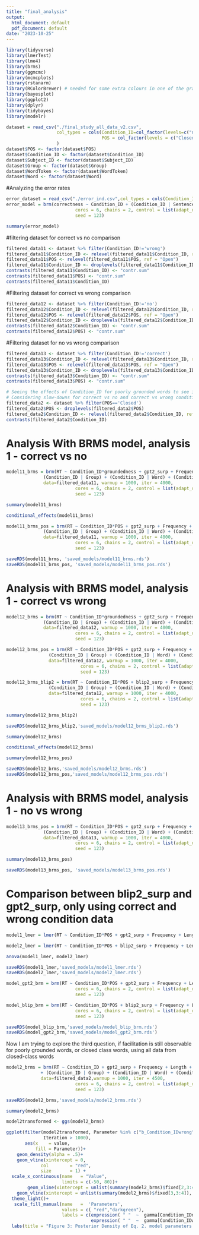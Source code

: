 ```yaml
---
title: "final_analysis"
output:
  html_document: default
  pdf_document: default
date: "2023-10-25"
---
```


```r
library(tidyverse)
library(lmerTest)
library(lme4)
library(brms)
library(ggmcmc)
library(mcmcplots)
library(rstanarm)
library(RColorBrewer) # needed for some extra colours in one of the graphs
library(bayesplot)
library(ggplot2)
library(dplyr)
library(tidybayes)
library(modelr)
```

```r
dataset = read_csv("./final_study_all_data_v2.csv",
                   col_types = cols(Condition_ID=col_factor(levels=c("no", "wrong", "correct")),
                                    POS = col_factor(levels = c("Closed","Open")))
                   )
dataset$POS <- factor(dataset$POS)
dataset$Condition_ID <- factor(dataset$Condition_ID)
dataset$Subject_ID <- factor(dataset$Subject_ID)
dataset$Group <- factor(dataset$Group)
dataset$WordToken <- factor(dataset$WordToken)
dataset$Word <- factor(dataset$Word)
```

#Analyzing the error rates 

```r
error_dataset = read_csv("./error_ind.csv",col_types = cols(Condition_ID=col_factor(levels=c("correct", "no", "wrong"))))
error_model = brm(correctness ~ Condition_ID + (Condition_ID | Sentence) + (Condition_ID | Subject_ID),family = "bernoulli", data=error_dataset,warmup = 1000, iter = 4000, 
                          cores = 6, chains = 2, control = list(adapt_delta = 0.85),
                          seed = 123)
```


```r
summary(error_model)
```


#filtering dataset for correct vs no comparison
```r
filtered_data11 <- dataset %>% filter(Condition_ID!='wrong')
filtered_data11$Condition_ID <- relevel(filtered_data11$Condition_ID, ref = "correct")
filtered_data11$POS <- relevel(filtered_data11$POS, ref = "Open")
filtered_data11$Condition_ID <- droplevels(filtered_data11$Condition_ID)
contrasts(filtered_data11$Condition_ID) <- "contr.sum"
contrasts(filtered_data11$POS) <- "contr.sum"
contrasts(filtered_data11$Condition_ID)
```

#Filtering dataset for correct vs wrong comparison

```r
filtered_data12 <- dataset %>% filter(Condition_ID!='no')
filtered_data12$Condition_ID <- relevel(filtered_data12$Condition_ID, ref = "correct")
filtered_data12$POS <- relevel(filtered_data12$POS, ref = "Open")
filtered_data12$Condition_ID <- droplevels(filtered_data12$Condition_ID)
contrasts(filtered_data12$Condition_ID) <- "contr.sum"
contrasts(filtered_data12$POS) <- "contr.sum"
```

#Filtering dataset for no vs wrong comparison

```r
filtered_data13 <- dataset %>% filter(Condition_ID!='correct')
filtered_data13$Condition_ID <- relevel(filtered_data13$Condition_ID, ref = "no")
filtered_data13$POS <- relevel(filtered_data13$POS, ref = "Open")
filtered_data13$Condition_ID <- droplevels(filtered_data13$Condition_ID)
contrasts(filtered_data13$Condition_ID) <- "contr.sum"
contrasts(filtered_data13$POS) <- "contr.sum"
```


```r
# Seeing the effects of Condition_ID for poorly grounded words to see if there's facilitation. 
# Considering slow-downs for correct vs no and correct vs wrong conditions
filtered_data2 <- dataset %>% filter(POS=='Closed')
filtered_data2$POS <- droplevels(filtered_data2$POS)
filtered_data2$Condition_ID <- relevel(filtered_data2$Condition_ID, ref = "correct")
contrasts(filtered_data2$Condition_ID)

```


# Analysis With BRMS model, analysis 1 - correct vs no

```r
model11_brms = brm(RT ~ Condition_ID*groundedness + gpt2_surp + Frequency + Length + (Condition_ID*groundedness + gpt2_surp | Subject_ID) +
              (Condition_ID | Group) + (Condition_ID | Word) + (Condition_ID | WordToken), 
              data=filtered_data11, warmup = 1000, iter = 4000, 
                          cores = 6, chains = 2, control = list(adapt_delta = 0.85),
                          seed = 123)
```

```r
summary(model11_brms)
```





```r
conditional_effects(model11_brms)
```

```r
model11_brms_pos = brm(RT ~ Condition_ID*POS + gpt2_surp + Frequency + Length + (Condition_ID*POS + gpt2_surp | Subject_ID) +
              (Condition_ID | Group) + (Condition_ID | Word) + (Condition_ID | WordToken), 
              data=filtered_data11, warmup = 1000, iter = 4000, 
                          cores = 6, chains = 2, control = list(adapt_delta = 0.85),
                          seed = 123)
```

```r
saveRDS(model11_brms, 'saved_models/model11_brms.rds')
saveRDS(model11_brms_pos, 'saved_models/model11_brms_pos.rds')
```

# Analysis with BRMS model, analysis 1 - correct vs wrong

```r
model12_brms = brm(RT ~ Condition_ID*groundedness + gpt2_surp + Frequency + Length + (Condition_ID*groundedness + gpt2_surp | Subject_ID) +
              (Condition_ID | Group) + (Condition_ID | Word) + (Condition_ID | WordToken), 
              data=filtered_data12, warmup = 1000, iter = 4000, 
                          cores = 6, chains = 2, control = list(adapt_delta = 0.85),
                          seed = 123)

model12_brms_pos = brm(RT ~ Condition_ID*POS + gpt2_surp + Frequency + Length + (Condition_ID*POS + gpt2_surp | Subject_ID) +
                (Condition_ID | Group) + (Condition_ID | Word) + (Condition_ID | WordToken), 
                data=filtered_data12, warmup = 1000, iter = 4000, 
                            cores = 6, chains = 2, control = list(adapt_delta = 0.85),
                            seed = 123)
```

```r
model12_brms_blip2 = brm(RT ~ Condition_ID*POS + blip2_surp + Frequency + Length + (Condition_ID*POS + blip2_surp | Subject_ID) +
                (Condition_ID | Group) + (Condition_ID | Word) + (Condition_ID | WordToken), 
                data=filtered_data12, warmup = 1000, iter = 4000, 
                            cores = 6, chains = 2, control = list(adapt_delta = 0.85),
                            seed = 123)
```
```r
summary(model12_brms_blip2)
```
```r
saveRDS(model12_brms_blip2,'saved_models/model12_brms_blip2.rds')
```


```r
summary(model12_brms)
```

```r
conditional_effects(model12_brms)
```


```r
summary(model12_brms_pos)
```
```r
saveRDS(model12_brms,'saved_models/model12_brms.rds')
saveRDS(model12_brms_pos,'saved_models/model12_brms_pos.rds')
```


# Analysis with BRMS model, analysis 1 - no vs wrong

```r
model13_brms_pos = brm(RT ~ Condition_ID*POS + gpt2_surp + Frequency + Length + (Condition_ID*POS + gpt2_surp | Subject_ID) +
              (Condition_ID | Group) + (Condition_ID | Word) + (Condition_ID | WordToken), 
              data=filtered_data13, warmup = 1000, iter = 4000, 
                          cores = 6, chains = 2, control = list(adapt_delta = 0.85),
                          seed = 123)
```
```r
summary(model13_brms_pos)
```


```r
saveRDS(model13_brms_pos, 'saved_models/model13_brms_pos.rds')
```


# Comparison between blip2_surp and gpt2_surp, only using correct and wrong condition data

```r
model1_lmer = lmer(RT ~ Condition_ID*POS + gpt2_surp + Frequency + Length + (Condition_ID*POS | Subject_ID)+ (Condition_ID | Group) + (Condition_ID | WordToken) + (Condition_ID | Word), data=filtered_data12, control = lmerControl(optimizer="bobyqa", optCtrl = list(maxfun = 100000)), REML = FALSE)

model2_lmer = lmer(RT ~ Condition_ID*POS + blip2_surp + Frequency + Length + (Condition_ID*POS | Subject_ID)+ (Condition_ID | Group) + (Condition_ID | WordToken) + (Condition_ID | Word), data=filtered_data12, control = lmerControl(optimizer="bobyqa", optCtrl = list(maxfun = 100000)), REML = FALSE)

anova(model1_lmer, model2_lmer)
```

```r
saveRDS(model1_lmer,'saved_models/model1_lmer.rds')
saveRDS(model2_lmer,'saved_models/model2_lmer.rds')
```


```r
model_gpt2_brm = brm(RT ~ Condition_ID*POS + gpt2_surp + Frequency + Length + (Condition_ID + gpt2_surp | Subject_ID)+ (Condition_ID | Group) + (Condition_ID | WordToken) + (Condition_ID | Word), data=filtered_data12,warmup = 1000, iter = 4000, 
                          cores = 6, chains = 2, control = list(adapt_delta = 0.85),
                          seed = 123)

model_blip_brm = brm(RT ~ Condition_ID*POS + blip2_surp + Frequency + Length + (Condition_ID + gpt2_surp | Subject_ID)+ (Condition_ID | Group) + (Condition_ID | WordToken) + (Condition_ID | Word), data=filtered_data12,warmup = 1000, iter = 4000, 
                          cores = 6, chains = 2, control = list(adapt_delta = 0.85),
                          seed = 123)

```


```r
saveRDS(model_blip_brm,'saved_models/model_blip_brm.rds')
saveRDS(model_gpt2_brm,'saved_models/model_gpt2_brm.rds')
```


Now I am trying to explore the third question, if facilitation is still observable for poorly grounded words, 
or closed class words, using all data from closed-class words

```r
model2_brms = brm(RT ~ Condition_ID + gpt2_surp + Frequency + Length + (Condition_ID + gpt2_surp | Subject_ID)
             + (Condition_ID | Group) + (Condition_ID | Word) + (Condition_ID | WordToken),
             data=filtered_data2,warmup = 1000, iter = 4500, 
                          cores = 6, chains = 2, control = list(adapt_delta = 0.85),
                          seed = 123)
```

```r
saveRDS(model2_brms,'saved_models/model2_brms.rds')
```


```r
summary(model2_brms)
```
```r
model2transformed <- ggs(model2_brms)
```
```r
ggplot(filter(model2transformed, Parameter %in% c("b_Condition_IDwrong","b_Condition_IDno"), 
              Iteration > 1000),
       aes(x    = value,
           fill = Parameter))+
    geom_density(alpha = .5)+
    geom_vline(xintercept = 0,
             col        = "red",
             size       = 1) +
  scale_x_continuous(name   = "Value",
                     limits = c(-50, 80))+ 
        geom_vline(xintercept = unlist(summary(model2_brms)$fixed[2,3:4]), col = "red", linetype = 2) +
    geom_vline(xintercept = unlist(summary(model2_brms)$fixed[3,3:4]), col = "darkgreen", linetype = 2) +
  theme_light()+
   scale_fill_manual(name   =  'Parameters', 
                     values = c( "red","darkgreen"), 
                     labels = c(expression( " "  ~  gamma[Condition_IDno]), 
                                expression( " "  ~  gamma[Condition_IDwrong])))+
  labs(title = "Figure 3: Posterior Density of Eq. 2. model parameters with 95% CI lines")
```


